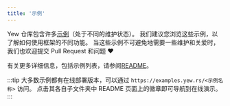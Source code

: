 ```yaml
---
title: '示例'
---
```


Yew 仓库包含许多[示例][examples]（处于不同的维护状态）。
我们建议您浏览这些示例，以了解如何使用框架的不同功能。
当这些示例不可避免地需要一些维护和关爱时，我们也欢迎提交 Pull Request 和问题 ♥️

有关更多详细信息，包括示例列表，请参阅[README][readme]。

:::tip
大多数示例都有在线部署版本，可以通过 `https://examples.yew.rs/<示例名称>` 访问。
点击其各自子文件夹中 README 页面上的徽章即可导航到在线演示。
:::

[examples]: https://github.com/yewstack/yew/tree/master/examples
[readme]: https://github.com/yewstack/yew/tree/master/examples#yew-examples
